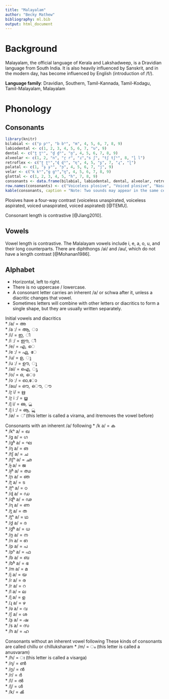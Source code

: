 ```yaml
---
title: "Malayalam"
author: "Becky Mathew"
bibliography: ml.bib
output: html_document
---
```


# Background
Malayalam, the official language of Kerala and Lakshadweep, is a Dravidian language from South India. It is also heavily influenced by Sanskrit, and in the modern day, has become influenced by English (introduction of /f/).

**Language family**: Dravidian, Southern, Tamil-Kannada, Tamil-Kodagu, Tamil-Malayalam, Malayalam

# Phonology
## Consonants
```r
library(knitr)
bilabial <- c("p pʰ", "b bʱ", "m", 4, 5, 6, 7, 8, 9)
labiodental <- c(1, 2, 3, 4, 5, 6, 7, "ʋ", 9)
dental <- c("t̪ t̪ʰ", "d̪ d̪ʱ", "n̪", 4, 5, 6, 7, 8, 9)
alveolar <- c(1, 2, "n", "r̥ r", "ɾ","s ʃ", "tʃ tʃʰ", 8, "l̥ l")
retroflex <- c("ʈ ʈʰ","ɖ ɖʱ", "ɳ", 4, 5, "ʂ", 7, "ɻ", "ɭ­")
palatal <- c(1, "ɟ ɟʱ", "ɲ", 4, 5, 6, 7, "j", 9)
velar <- c("k kʰ","g gʱ","ŋ", 4, 5, 6, 7, 8, 9)
glottal <- c(1, 2, 3, 4, 5, "h", 7, 8, 9)
consonants <- data.frame(bilabial, labiodental, dental, alveolar, retroflex, palatal, velar, glottal)
row.names(consonants) <- c("Voiceless plosive", "Voiced plosive", "Nasal", "Trill", "Tap or Flap", "Fricative", "Affricate", "Approximant", "Lateral approximant")
kable(consonants, caption = "Note: Two sounds may appear in the same cell if they have the same place and manner. Diacritics will distinguish them.")
```

Plosives have a four-way contrast (voiceless unaspirated, voiceless aspirated, voiced unaspirated, voiced aspirated) [@TEMU].

Consonant length is contrastive [@Jiang2010].

## Vowels

Vowel length is contrastive. The Malalayam vowels include i, e, a, o, u, and their long counterparts. There are diphthongs /ai/ and /au/, which do not have a length contrast [@Mohanan1986].

## Alphabet
- Horizontal, left to right.
- There is no uppercase / lowercase.
- A consonant letter carries an inherent /a/ or schwa after it, unless a diacritic changes that vowel.
- Sometimes letters will combine with other letters or diacritics to form a single shape, but they are usually written separately.

Initial vowels and diacritics  
* /a/ = അ  
* /a ː/ = ആ, ാ  
* /i/ = ഇ, ി  
* /i ː/ = ഈ, ീ  
* /e/ = എ,  െ  
* /e ː/ = ഏ, േ  
* /u/ = ഉ, ു  
* /u ː/ = ഊ, ൂ  
* /ai/ = ഐ, ൃ  
* /o/ = ഒ, ൊ  
* /o ː/ = ഓ,ോ  
* /au/ = ഔ, ൌ, ൗ    
* /r̥ i/ = ഋ  
* /r̥ i ː/ = ൠ  
* /l̥ i/ = ഌ, ൢ  
* /l̥ i ː/ = ൡ, ൣ  
* /∅/ = ് (this letter is called a virama, and itremoves the vowel before)  

Consonants with an inherent /a/ following
* /k a/ = ക  
* /kʰ a/ = ഖ  
* /g a/ = ഗ  
* /gʱ a/ = ഘ  
* /ŋ a/ = ങ  
* /tʃ a/ = ച  
* /tʃʰ a/ = ഛ  
* /ɟ a/ = ജ  
* /ɟʱ a/ = ഝ  
* /ɲ a/ = ഞ  
* /ʈ a/ = ട  
* /ʈʰ a/ = ഠ  
* /ɖ a/ = ഡ  
* /ɖʱ a/ = ഢ  
* /ɳ a/ = ണ  
* /t̪ a/ = ത  
* /t̪ʰ a/ = ഥ  
* /d̪ a/ = ദ  
* /d̪ʱ a/ = ധ  
* /n̪ a/ = ന  
* /n a/ = ഩ  
* /p a/ = പ  
* /pʰ a/ = ഫ  
* /b a/ = ബ  
* /bʱ a/ = ഭ  
* /m a/ = മ  
* /j a/ = യ  
* /ɾ a/ = ര  
* /r a/ = റ  
* /l a/ = ല  
* /ɭ a/ = ള  
* /ɻ a/ = ഴ  
* /ʋ a/ = വ  
* /ʃ a/ = ശ  
* /ʂ a/ = ഷ  
* /s a/ = സ  
* /h a/ = ഹ  

Consonants without an inherent vowel following
These kinds of consonants are called chillu or chilluksharam
* /m/ = ം (this letter is called a anusvaram)  
* /h/ = ഃ (this letter is called a visarga)  
* /ɳ/ = ൺ  
* /n̪/ = ൻ  
* /r/ = ർ  
* /l/ = ൽ  
* /ɭ/ = ൾ  
* /k/ = ൿ  
